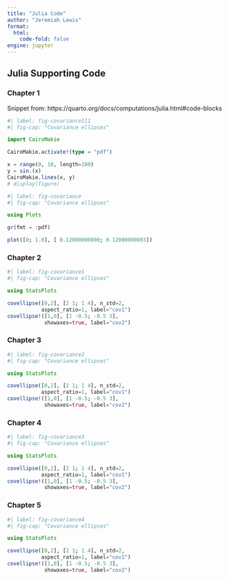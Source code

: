 ```yaml
---
title: "Julia Code"
author: "Jeremiah Lewis"
format:
  html:
    code-fold: false
engine: jupyter
---
```


## Julia Supporting Code

### Chapter 1 {#sec-ch-1-jl}

Snippet from: https://quarto.org/docs/computations/julia.html#code-blocks

```julia
#| label: fig-covariance111
#| fig-cap: "Covariance ellipses"

import CairoMakie

CairoMakie.activate!(type = "pdf")

x = range(0, 10, length=100)
y = sin.(x)
CairoMakie.lines(x, y)
# display(figure)
```


```julia
#| label: fig-covariance
#| fig-cap: "Covariance ellipses"

using Plots

gr(fmt = :pdf)

plot([0; 1.0], [ 0.12000000000; 0.12000000003])
```

### Chapter 2

```julia
#| label: fig-covariance1
#| fig-cap: "Covariance ellipses"

using StatsPlots

covellipse([0,2], [2 1; 1 4], n_std=2, 
           aspect_ratio=1, label="cov1")
covellipse!([1,0], [1 -0.5; -0.5 3], 
            showaxes=true, label="cov2")
```

### Chapter 3

```julia
#| label: fig-covariance2
#| fig-cap: "Covariance ellipses"

using StatsPlots

covellipse([0,2], [2 1; 1 4], n_std=2, 
           aspect_ratio=1, label="cov1")
covellipse!([1,0], [1 -0.5; -0.5 3], 
            showaxes=true, label="cov2")
```

### Chapter 4

```julia
#| label: fig-covariance3
#| fig-cap: "Covariance ellipses"

using StatsPlots

covellipse([0,2], [2 1; 1 4], n_std=2, 
           aspect_ratio=1, label="cov1")
covellipse!([1,0], [1 -0.5; -0.5 3], 
            showaxes=true, label="cov2")
```

### Chapter 5

```julia
#| label: fig-covariance4
#| fig-cap: "Covariance ellipses"

using StatsPlots

covellipse([0,2], [2 1; 1 4], n_std=2, 
           aspect_ratio=1, label="cov1")
covellipse!([1,0], [1 -0.5; -0.5 3], 
            showaxes=true, label="cov2")
```
